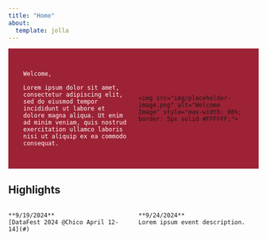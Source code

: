 ```yaml
---
title: "Home"
about:
  template: jolla
---
```


<div style="background-color: #9D2235; padding: 30px; display: flex; align-items: center; justify-content: space-between; margin-bottom: 30px;">

  <!-- Left Section: Welcome Text -->
  <div style="flex: 1; color: white; padding-right: 20px;">
    Welcome,

    Lorem ipsum dolor sit amet, consectetur adipiscing elit, sed do eiusmod tempor incididunt ut labore et dolore magna aliqua. Ut enim ad minim veniam, quis nostrud exercitation ullamco laboris nisi ut aliquip ex ea commodo consequat.
  </div>

  <!-- Right Section: Placeholder for Image/Slider -->
  <div style="flex: 1; display: flex; justify-content: center;">
    <img src="img/placeholder-image.png" alt="Welcome Image" style="max-width: 80%; border: 5px solid #FFFFFF;">
  </div>

</div>

<!-- Highlights Section -->
## Highlights

<div style="display: flex; gap: 20px;">
  <div style="flex: 1;">
    **9/19/2024**  
    [DataFest 2024 @Chico April 12-14](#)
  </div>
  <div style="flex: 1;">
    **9/24/2024**  
    Lorem ipsum event description.
  </div>
</div>

<!-- Add additional sections like Bridging Innovation here -->

